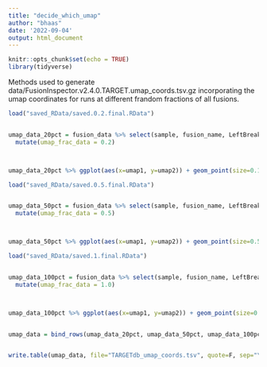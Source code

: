 ```yaml
---
title: "decide_which_umap"
author: "bhaas"
date: '2022-09-04'
output: html_document
---
```


```r
knitr::opts_chunk$set(echo = TRUE)
library(tidyverse)
```


Methods used to generate data/FusionInspector.v2.4.0.TARGET.umap_coords.tsv.gz 
incorporating the umap coordinates for runs at different frandom fractions of all fusions.


```r

load("saved_RData/saved.0.2.final.RData")


umap_data_20pct = fusion_data %>% select(sample, fusion_name, LeftBreakpoint, RightBreakpoint, umap1, umap2) %>%
  mutate(umap_frac_data = 0.2)



umap_data_20pct %>% ggplot(aes(x=umap1, y=umap2)) + geom_point(size=0.1)

```

```r

load("saved_RData/saved.0.5.final.RData")


umap_data_50pct = fusion_data %>% select(sample, fusion_name, LeftBreakpoint, RightBreakpoint, umap1, umap2) %>%
  mutate(umap_frac_data = 0.5)



umap_data_50pct %>% ggplot(aes(x=umap1, y=umap2)) + geom_point(size=0.5)


```


```r


load("saved_RData/saved.1.final.RData")


umap_data_100pct = fusion_data %>% select(sample, fusion_name, LeftBreakpoint, RightBreakpoint, umap1, umap2) %>%
  mutate(umap_frac_data = 1.0)



umap_data_100pct %>% ggplot(aes(x=umap1, y=umap2)) + geom_point(size=0.5)



```


```r

umap_data = bind_rows(umap_data_20pct, umap_data_50pct, umap_data_100pct)


write.table(umap_data, file="TARGETdb_umap_coords.tsv", quote=F, sep="\t", row.names = F)

```



